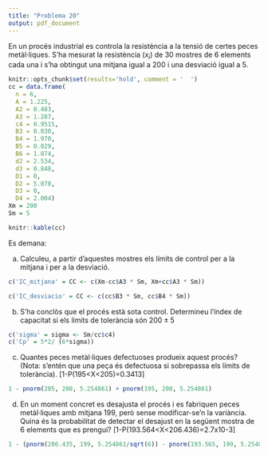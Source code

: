 ```yaml
---
title: "Problema 20"
output: pdf_document
---
```


En un procés industrial es controla la resistència a la tensió de certes peces metàl·liques. S’ha mesurat la resistència ($x_i$) de 30 mostres de 6 elements cada una i s’ha obtingut una mitjana igual a 200 i una desviació igual a 5.

```r
knitr::opts_chunk$set(results='hold', comment = '  ')
cc = data.frame(
  n = 6,
  A = 1.225,
  A2 = 0.483,
  A3 = 1.287,
  c4 = 0.9515,
  B3 = 0.030,
  B4 = 1.970,
  B5 = 0.029,
  B6 = 1.874,
  d2 = 2.534,
  d3 = 0.848,
  D1 = 0,
  D2 = 5.078,
  D3 = 0,
  D4 = 2.004)
Xm = 200
Sm = 5
```

```r
knitr::kable(cc)
```

Es demana:

a) Calculeu, a partir d’aquestes mostres els límits de control per a la mitjana i per a la desviació. 

```r
c('IC_mitjana' = CC <- c(Xm-cc$A3 * Sm, Xm+cc$A3 * Sm))
```

```r
c('IC_desviacio' = CC <- c(cc$B3 * Sm, cc$B4 * Sm))
```

b) S’ha conclòs que el procés està sota control. Determineu l’índex de capacitat si els límits de tolerància són $200\pm5$

```r
c('sigma' = sigma <- Sm/cc$c4)
c('Cp' = 5*2/ (6*sigma))
```

c) Quantes peces metàl·liques defectuoses produeix aquest procés? (Nota: s’entén que una peça és defectuosa si sobrepassa els límits de tolerància). [1-P(195<X<205)=0.3413]

```r
1 - pnorm(205, 200, 5.254861) + pnorm(195, 200, 5.254861)
```

d) En un moment concret es desajusta el procés i es fabriquen peces metàl·liques amb mitjana 199, però sense modificar-se’n la variància. Quina és la probabilitat de detectar el desajust en la següent mostra de 6 elements que es prengui? [1-P(193.564<X<206.436)=2.7x10-3]

```r
1 - (pnorm(206.435, 199, 5.254861/sqrt(6)) - pnorm(193.565, 199, 5.254861/sqrt(6)))
```

